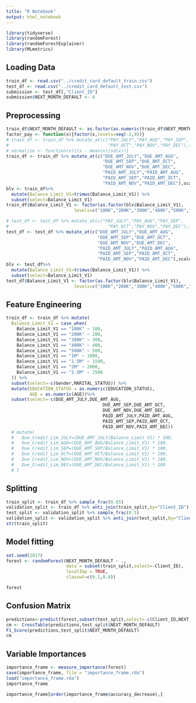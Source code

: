 ```yaml
---
title: "R Notebook"
output: html_notebook
---
```


```r
library(tidyverse)
library(randomForest)
library(randomForestExplainer)
library(MLmetrics)
```
## Loading Data
```r
train_df <- read.csv("../credit_card_default_train.csv")
test_df <- read.csv("../credit_card_default_test.csv")
submission <- test_df[,"Client_ID"]
submission$NEXT_MONTH_DEFAULT <- 0
```
## Preprocessing
```r
train_df$NEXT_MONTH_DEFAULT <- as.factor(as.numeric(train_df$NEXT_MONTH_DEFAULT))
factor_pay <- function(x){factor(x,levels=seq(-2,9))}
# train_df <- train_df %>% mutate_at(c("PAY_JULY","PAY_AUG","PAY_SEP",
#                                      "PAY_OCT","PAY_NOV","PAY_DEC"),factor_pay)
# normalize <- function(x){(x - mean(x)/sd(x))}
train_df <- train_df %>% mutate_at(c("DUE_AMT_JULY","DUE_AMT_AUG",
                                     "DUE_AMT_SEP","DUE_AMT_OCT",
                                     "DUE_AMT_NOV","DUE_AMT_DEC",
                                     "PAID_AMT_JULY","PAID_AMT_AUG",
                                     "PAID_AMT_SEP","PAID_AMT_OCT",
                                     "PAID_AMT_NOV","PAID_AMT_DEC"),scale)
blv <- train_df%>% 
  mutate(Balance_Limit_V1=trimws(Balance_Limit_V1)) %>% 
  subset(select=Balance_Limit_V1)
train_df$Balance_Limit_V1 <- factor(as.factor(blv$Balance_Limit_V1),
                          levels=c("100K","200K","300K","400K","500K","1M","1.5M","2.5M"))
```

```r
# test_df <- test_df %>% mutate_at(c("PAY_JULY","PAY_AUG","PAY_SEP",
#                                      "PAY_OCT","PAY_NOV","PAY_DEC"),factor_pay)
test_df <- test_df %>% mutate_at(c("DUE_AMT_JULY","DUE_AMT_AUG",
                                   "DUE_AMT_SEP","DUE_AMT_OCT",
                                   "DUE_AMT_NOV","DUE_AMT_DEC",
                                   "PAID_AMT_JULY","PAID_AMT_AUG",
                                   "PAID_AMT_SEP","PAID_AMT_OCT",
                                   "PAID_AMT_NOV","PAID_AMT_DEC"),scale)
blv <- test_df%>% 
  mutate(Balance_Limit_V1=trimws(Balance_Limit_V1)) %>% 
  subset(select=Balance_Limit_V1)
test_df$Balance_Limit_V1 <- factor(as.factor(blv$Balance_Limit_V1),
                          levels=c("100K","200K","300K","400K","500K","1M","1.5M","2.5M"))
```
## Feature Engineering
```r
train_df <- train_df %>% mutate(
  Balance_Limit_V1 = case_when(
    Balance_Limit_V1 == "100K" ~ 100,
    Balance_Limit_V1 == "200K" ~ 200,
    Balance_Limit_V1 == "300K" ~ 300,
    Balance_Limit_V1 == "400K" ~ 400,
    Balance_Limit_V1 == "500K" ~ 500,
    Balance_Limit_V1 == "1M" ~ 1000,
    Balance_Limit_V1 == "1.5M" ~ 1500,
    Balance_Limit_V1 == "2M" ~ 2000,
    Balance_Limit_V1 == "2.5M" ~ 2500
  )) %>% 
  subset(select=-c(Gender,MARITAL_STATUS)) %>%
  mutate(EDUCATION_STATUS = as.numeric(EDUCATION_STATUS),
         AGE = as.numeric(AGE))%>%
  subset(select=-c(DUE_AMT_JULY,DUE_AMT_AUG,
                                     DUE_AMT_SEP,DUE_AMT_OCT,
                                     DUE_AMT_NOV,DUE_AMT_DEC,
                                     PAID_AMT_JULY,PAID_AMT_AUG,
                                     PAID_AMT_SEP,PAID_AMT_OCT,
                                     PAID_AMT_NOV,PAID_AMT_DEC))
  # mutate(
  #   Due_Credit_Lim_JULY=(DUE_AMT_JULY/Balance_Limit_V1) * 100,
  #   Due_Credit_Lim_AUG=(DUE_AMT_AUG/Balance_Limit_V1) * 100,
  #   Due_Credit_Lim_SEP=(DUE_AMT_SEP/Balance_Limit_V1) * 100,
  #   Due_Credit_Lim_OCT=(DUE_AMT_OCT/Balance_Limit_V1) * 100,
  #   Due_Credit_Lim_NOV=(DUE_AMT_NOV/Balance_Limit_V1) * 100,
  #   Due_Credit_Lim_DEC=(DUE_AMT_DEC/Balance_Limit_V1) * 100
  # )
```
## Splitting
```r
train_split <- train_df %>% sample_frac(0.65)
validation_split <- train_df %>% anti_join(train_split,by="Client_ID")
test_split <- validation_split %>% sample_frac(0.5)
validation_split <- validation_split %>% anti_join(test_split,by="Client_ID")
str(train_split)
```

## Model fitting
```r
set.seed(2017)
forest <- randomForest(NEXT_MONTH_DEFAULT ~ ., 
                       data = subset(train_split,select=-Client_ID), 
                       localImp = TRUE,
                       classwt=c(0.2,0.8))
```
```r
forest
```
## Confusion Matrix
```r
predictions<-predict(forest,subset(test_split,select=-c(Client_ID,NEXT_MONTH_DEFAULT)))
cm <- CrossTable(predictions,test_split$NEXT_MONTH_DEFAULT)
F1_Score(predictions,test_split$NEXT_MONTH_DEFAULT)
cm
```
## Variable Importances
```r
importance_frame <- measure_importance(forest)
save(importance_frame, file = "importance_frame.rda")
load("importance_frame.rda")
importance_frame
```
```r
importance_frame[order(importance_frame$accuracy_decrease),]
```
